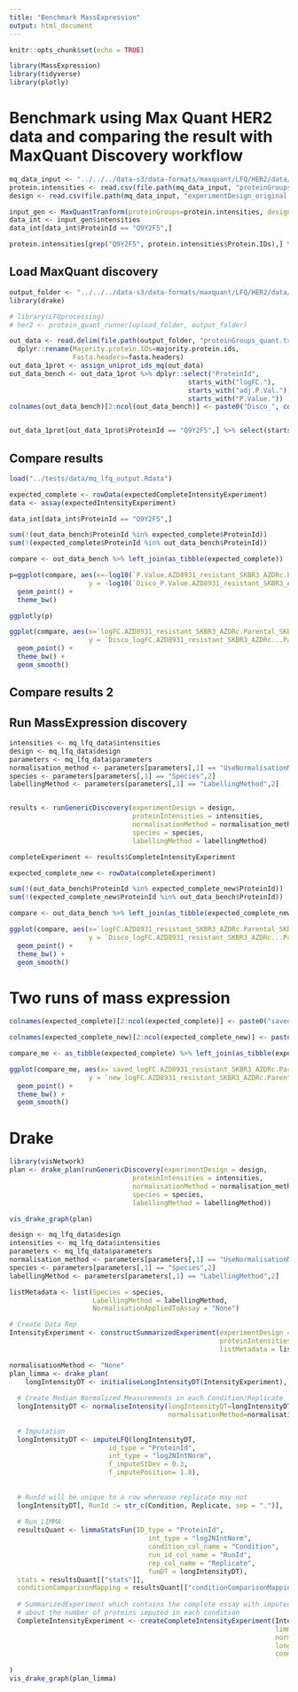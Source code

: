 ```yaml
---
title: "Benchmark MassExpression"
output: html_document
---
```


```r
knitr::opts_chunk$set(echo = TRUE)

library(MassExpression)
library(tidyverse)
library(plotly)
```

# Benchmark using Max Quant HER2 data and comparing the result with MaxQuant Discovery workflow

```r
mq_data_input <- "../../../data-s3/data-formats/maxquant/LFQ/HER2/data/"
protein.intensities <- read.csv(file.path(mq_data_input, "proteinGroups.txt"), sep = "\t", stringsAsFactors = F)
design <- read.csv(file.path(mq_data_input, "experimentDesign_original.txt"), sep = "\t", stringsAsFactors = F)

input_gen <- MaxQuantTranform(proteinGroups=protein.intensities, design = design, species = "human", useNormalisationMethod = "None", labellingMethod = "LFQ")
data_int <- input_gen$intensities
data_int[data_int$ProteinId == "Q9Y2F5",]
```

```r
protein.intensities[grep("Q9Y2F5", protein.intensities$Protein.IDs),] %>% select(starts_with("LFQ.intensity"))
```


## Load MaxQuant discovery 

```r
output_folder <- "../../../data-s3/data-formats/maxquant/LFQ/HER2/data/output/"
library(drake)

# library(LFQprocessing)
# her2 <- protein_quant_runner(upload_folder, output_folder)

out_data <- read.delim(file.path(output_folder, "proteinGroups_quant.txt")) %>%
  dplyr::rename(Majority.protein.IDs=majority.protein.ids,
                Fasta.headers=fasta.headers)
out_data_1prot <- assign_uniprot_ids_mq(out_data)
out_data_bench <- out_data_1prot %>% dplyr::select("ProteinId",
                                             starts_with("logFC."), 
                                             starts_with("adj.P.Val."), 
                                             starts_with("P.Value.")) 
colnames(out_data_bench)[2:ncol(out_data_bench)] <- paste0("Disco_", colnames(out_data_bench)[2:ncol(out_data_bench)])


out_data_1prot[out_data_1prot$ProteinId == "Q9Y2F5",] %>% select(starts_with("LFQ.intensity"))
```


## Compare results


```r
load("../tests/data/mq_lfq_output.Rdata")

expected_complete <- rowData(expectedCompleteIntensityExperiment)
data <- assay(expectedIntensityExperiment)

data_int[data_int$ProteinId == "Q9Y2F5",]

sum(!(out_data_bench$ProteinId %in% expected_complete$ProteinId))
sum(!(expected_complete$ProteinId %in% out_data_bench$ProteinId))

compare <- out_data_bench %>% left_join(as_tibble(expected_complete))
```


```r
p=ggplot(compare, aes(x=-log10(`P.Value.AZD8931_resistant_SKBR3_AZDRc.Parental_SKBR3`), 
                    y = -log10(`Disco_P.Value.AZD8931_resistant_SKBR3_AZDRc...Parental_SKBR3`), label=ProteinId)) + 
  geom_point() +
  theme_bw() 

ggplotly(p)
```


```r
ggplot(compare, aes(x=`logFC.AZD8931_resistant_SKBR3_AZDRc.Parental_SKBR3`, 
                    y = `Disco_logFC.AZD8931_resistant_SKBR3_AZDRc...Parental_SKBR3`)) + 
  geom_point() +
  theme_bw() +
  geom_smooth()
```


## Compare results 2

## Run MassExpression discovery

```r
intensities <- mq_lfq_data$intensities
design <- mq_lfq_data$design
parameters <- mq_lfq_data$parameters
normalisation_method <- parameters[parameters[,1] == "UseNormalisationMethod",2]
species <- parameters[parameters[,1] == "Species",2]
labellingMethod <- parameters[parameters[,1] == "LabellingMethod",2]


results <- runGenericDiscovery(experimentDesign = design, 
                               proteinIntensities = intensities, 
                               normalisationMethod = normalisation_method, 
                               species = species, 
                               labellingMethod = labellingMethod)

completeExperiment <- results$CompleteIntensityExperiment
```


```r
expected_complete_new <- rowData(completeExperiment)

sum(!(out_data_bench$ProteinId %in% expected_complete_new$ProteinId))
sum(!(expected_complete_new$ProteinId %in% out_data_bench$ProteinId))

compare <- out_data_bench %>% left_join(as_tibble(expected_complete_new))
```


```r
ggplot(compare, aes(x=`logFC.AZD8931_resistant_SKBR3_AZDRc.Parental_SKBR3`, 
                    y = `Disco_logFC.AZD8931_resistant_SKBR3_AZDRc...Parental_SKBR3`)) + 
  geom_point() +
  theme_bw() +
  geom_smooth()
```


# Two runs of mass expression


```r
colnames(expected_complete)[2:ncol(expected_complete)] <- paste0("saved_",colnames(expected_complete)[2:ncol(expected_complete)])

colnames(expected_complete_new)[2:ncol(expected_complete_new)] <- paste0("new_",colnames(expected_complete_new)[2:ncol(expected_complete_new)])

compare_me <- as_tibble(expected_complete) %>% left_join(as_tibble(expected_complete_new))
```


```r
ggplot(compare_me, aes(x=`saved_logFC.AZD8931_resistant_SKBR3_AZDRc.Parental_SKBR3`, 
                    y = `new_logFC.AZD8931_resistant_SKBR3_AZDRc.Parental_SKBR3`)) + 
  geom_point() +
  theme_bw() +
  geom_smooth()
```


# Drake

```r
library(visNetwork)
plan <- drake_plan(runGenericDiscovery(experimentDesign = design, 
                               proteinIntensities = intensities, 
                               normalisationMethod = normalisation_method, 
                               species = species, 
                               labellingMethod = labellingMethod))

vis_drake_graph(plan)
```

```r
design <- mq_lfq_data$design
intensities <- mq_lfq_data$intensities
parameters <- mq_lfq_data$parameters
normalisation_method <- parameters[parameters[,1] == "UseNormalisationMethod",2]
species <- parameters[parameters[,1] == "Species",2]
labellingMethod <- parameters[parameters[,1] == "LabellingMethod",2]

listMetadata <- list(Species = species, 
                     LabellingMethod = labellingMethod, 
                     NormalisationAppliedToAssay = "None")

# Create Data Rep
IntensityExperiment <- constructSummarizedExperiment(experimentDesign = design, 
                                                     proteinIntensities = intensities, 
                                                     listMetadata = listMetadata)

normalisationMethod <- "None"
plan_limma <- drake_plan(
    longIntensityDT <- initialiseLongIntensityDT(IntensityExperiment),
  
  # Create Median Normalized Measurements in each Condition/Replicate
  longIntensityDT <- normaliseIntensity(longIntensityDT=longIntensityDT,
                                        normalisationMethod=normalisationMethod),
  
  # Imputation
  longIntensityDT <- imputeLFQ(longIntensityDT, 
                         id_type = "ProteinId", 
                         int_type = "log2NIntNorm",
                         f_imputeStDev = 0.3,
                         f_imputePosition= 1.8),
  
  
  # RunId will be unique to a row wherease replicate may not
  longIntensityDT[, RunId := str_c(Condition, Replicate, sep = ".")],
  
  # Run LIMMA
  resultsQuant <- limmaStatsFun(ID_type = "ProteinId",
                                   int_type = "log2NIntNorm",
                                   condition_col_name = "Condition",
                                   run_id_col_name = "RunId",
                                   rep_col_name = "Replicate",
                                   funDT = longIntensityDT),
  stats = resultsQuant[["stats"]],
  conditionComparisonMapping = resultsQuant[["conditionComparisonMapping"]],
  
  # SummarizedExperiment which contains the complete essay with imputed data and statistics
  # about the number of proteins imputed in each condition 
  CompleteIntensityExperiment <- createCompleteIntensityExperiment(IntensityExperiment,
                                                                   limmaStats=stats,
                                                                   normalisationAppliedToAssay = normalisationMethod,
                                                                   longIntensityDT = longIntensityDT,
                                                                   conditionComparisonMapping = conditionComparisonMapping)
  
)
vis_drake_graph(plan_limma)
```

